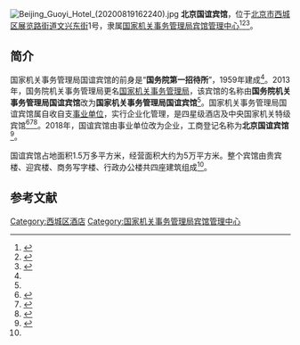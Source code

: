 {{coord|39.933266|116.332472|display=title}}
[[File:Beijing_Guoyi_Hotel_(20200819162240).jpg|thumb]]
'''北京国谊宾馆'''，位于[[北京市|北京市]][[西城区|西城区]][[展览路街道|展览路街道]][[文兴东街|文兴东街]]1号，隶属[[国家机关事务管理局宾馆管理中心|国家机关事务管理局宾馆管理中心]]<ref>{{Cite web|url =http://www.ggj.gov.cn/gzdt/200912/t20091208_269173.htm|title =国务院机关事务管理局宾馆管理中心简介|author =|date =2009-12-08|publisher =国务院机关事务管理局|language =|accessdate =|quote =|deadurl =yes|archiveurl =https://web.archive.org/web/20170328195753/http://www.ggj.gov.cn/gzdt/200912/t20091208_269173.htm|archivedate =2017-03-28}}</ref><ref>{{Cite web|url =  http://www.gjsy.gov.cn/ndbgzl/2014/201507/t20150706_43266.html|title =  110000000203 国家机关事务管理局国谊宾馆|author =  |date =  2015-07-06|publisher =  事业单位在线|language =  |accessdate =  |quote =  |archive-url =  https://web.archive.org/web/20180816194836/http://www.gjsy.gov.cn/ndbgzl/2014/201507/t20150706_43266.html|archive-date =  2018-08-16|dead-url =  yes}}</ref><ref name=elysgm>{{Cite web |url = http://www.gjsy.gov.cn/djgg/bggg/201404/t20140411_2662.html |title = 国家事业单位登记管理局公告 |author =  |date = 2014-04-11 |publisher = 事业单位在线 |language =  |accessdate =  |quote =  |archive-url = https://web.archive.org/web/20180816194804/http://www.gjsy.gov.cn/djgg/bggg/201404/t20140411_2662.html |archive-date = 2018-08-16 |dead-url = yes }}</ref>。

==简介==
国家机关事务管理局国谊宾馆的前身是“'''国务院第一招待所'''”，1959年建成<ref name=bjlyw/>。2013年，国务院机关事务管理局更名[[国家机关事务管理局|国家机关事务管理局]]，该宾馆的名称由'''国务院机关事务管理局国谊宾馆'''改为'''国家机关事务管理局国谊宾馆'''<ref name=elysgm/>。国家机关事务管理局国谊宾馆属自收自支[[事业单位|事业单位]]，实行企业化管理，是四星级酒店及中央国家机关特级宾馆<ref name=bjlyw>{{Cite web |url = http://www.visitbeijing.com.cn/a1/a-X9XFFK1192C3EC099CC6F4 |title = 国谊宾馆：小巷深处的“别具洞天” |author =  |date = 2012-06-27 |publisher = 北京旅游网 |language =  |accessdate =  |quote =  |archive-date = 2018-08-16 |archive-url = https://web.archive.org/web/20180816194512/http://www.visitbeijing.com.cn/a1/a-X9XFFK1192C3EC099CC6F4 |dead-url = no }}</ref><ref>{{Cite web |url = http://www.mxwz.com/center/view.aspx?ID=1978457 |title = 情系国谊宾馆服务全国“两会” |author =  |date = 2017-03-24 |publisher = 民心网 |language =  |accessdate =  |quote =  }}{{Dead link|date=2019年12月 |bot=InternetArchiveBot |fix-attempted=yes }}</ref><ref>{{Cite web|url =http://www.bjta.gov.cn/tsfwzt/qyml/373570.htm|title =星级饭店|author =|date =2015-04-29|publisher =北京市旅游发展委员会|language =|accessdate =|quote =|deadurl =yes|archiveurl =https://web.archive.org/web/20160317085035/http://www.bjta.gov.cn/tsfwzt/qyml/373570.htm|archivedate =2016-03-17}}</ref>。2018年，国谊宾馆由事业单位改为企业，工商登记名称为'''北京国谊宾馆'''<ref>{{Cite web|url = http://www.gsxt.gov.cn/%7BCEBF6189A9D9900445ADCBBBFAAA2C0CE41F9EDFAF5404EE30406088732630D8BE4515FF2151D0446747D3F0711796E6E2C00EE8FF09FC25D31DD20BFD2FB456B4D5B4D5B43FCA33A2B84D8209FC4FFC33B8335296520EF70293F27963A7FB70859F66A9C83B1197C2F88ECF9F19BDDBFBBAC403E180E1A627B39011EA6C2D53B1D0B1D0B1D0-1534439308441%7D|title = 北京国谊宾馆|author = |date = |publisher = 国家企业信用信息公示系统|language = |accessdate = 2018-08-17|quote = }}{{Dead link|date=2019年4月 |bot=InternetArchiveBot |fix-attempted=yes }}</ref>。

国谊宾馆占地面积1.5万多平方米，经营面积大约为5万平方米。整个宾馆由贵宾楼、迎宾楼、商务写字楼、行政办公楼共四座建筑组成<ref name=bjlyw/>。

==参考文献==
{{Reflist|2}}

[[Category:西城区酒店|Category:西城区酒店]]
[[Category:国家机关事务管理局宾馆管理中心|Category:国家机关事务管理局宾馆管理中心]]
